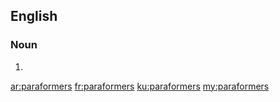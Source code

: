 ==English==

===Noun===
{{head|en|noun plural form}}

# {{plural of|paraformer|lang=en}}

[[ar:paraformers]]
[[fr:paraformers]]
[[ku:paraformers]]
[[my:paraformers]]